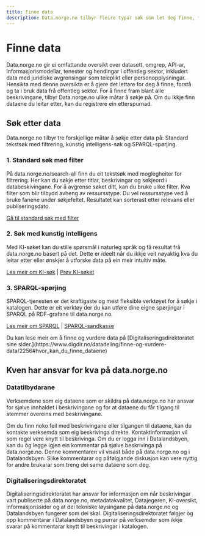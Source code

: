 ```yaml
---
title: Finne data
description: Data.norge.no tilbyr fleire typar søk som let deg finne, forstå og ta i bruk data frå offentleg sektor.
---
```


# Finne data

<Ingress size='xs'>
    Data.norge.no gir ei omfattande oversikt over datasett, omgrep, API-ar, informasjonsmodellar, tenester og hendingar
    i offentleg sektor, inkludert data med juridiske avgrensingar som teieplikt eller personopplysningar. Hensikta med
    denne oversikta er å gjere det lettare for deg å finne, forstå og ta i bruk data frå offentleg sektor. For å finne
    fram blant alle beskrivingane, tilbyr Data.norge.no ulike måtar å søkje på. Om du ikkje finn dataene du leitar
    etter, kan du registrere ein etterspurnad.
</Ingress>

## Søk etter data

Data.norge.no tilbyr tre forskjellige måtar å søkje etter data på: Standard tekstsøk med filtrering, kunstig intelligens-søk og SPARQL-spørjing.

### 1. Standard søk med filter

På data.norge.no/search-all finn du eit tekstsøk med moglegheiter for filtrering. Her kan du søkje etter titlar, beskrivingar og søkjeord i databeskivingane. For å avgrense søket ditt, kan du bruke ulike filter. Kva filter som blir tilbydd avheng av ressursstype. Du vel ressursstype ved å bruke fanene under søkjefeltet. Resultatet kan sorterast etter relevans eller publiseringsdato.

[Gå til standard søk med filter](/search-all)

### 2. Søk med kunstig intelligens

Med KI-søket kan du stille spørsmål i naturleg språk og få resultat frå data.norge.no basert på det. Dette er ideelt når du ikkje veit nøyaktig kva du leitar etter eller ønskjer å utforske data på ein meir intuitiv måte.

[Les meir om KI-søk](/docs/finding-data/ai-search) | [Prøv KI-søket](https://data.norge.no)

### 3. SPARQL-spørjing

SPARQL-tjenesten er det kraftigaste og mest fleksible verktøyet for å søkje i katalogen. Dette er eit verktøy der du kan utføre dine eigne spørjingar i SPARQL på RDF-grafane til data.norge.no.

[Les meir om SPARQL](/docs/finding-data/sparql) | [SPARQL-sandkasse](https://data.norge.no/nb/sparql)

<Alert size='sm'>
    Du kan lese meir om å finne og vurdere data på [Digitaliseringsdirektoratet sine
    sider.](https://www.digdir.no/datadeling/finne-og-vurdere-data/2256#hvor_kan_du_finne_dataene)
</Alert>

## Kven har ansvar for kva på data.norge.no

### Datatilbydarane

Verksemdene som eig dataene som er skildra på data.norge.no har ansvar for sjølve innhaldet i beskrivingane og for at dataene du får tilgang til stemmer overeins med beskrivingane.

Om du finn noko feil med beskrivingane eller tilgangen til dataene, kan du kontakte verksemda som eig beskrivinga direkte. Kontaktinformasjon vil som regel vere knytt til beskrivinga. Om du er logga inn i Datalandsbyen, kan du òg legge igjen ein kommentar på sjølve beskrivinga på data.norge.no. Denne kommentaren vil visast både på data.norge.no og i Datalandsbyen. Slike kommentarar og påfølgjande diskusjon kan vere nyttig for andre brukarar som treng dei same dataene som deg.

### Digitaliseringsdirektoratet

Digitaliseringsdirektoratet har ansvar for informasjon om når beskrivingar vart publiserte på data.norge.no, metadatakvalitet, Datajegeren, KI-oversikt, informasjonssider og at dei tekniske løysingane på data.norge.no og Datalandsbyen fungerer som dei skal. Digitaliseringsdirektoratet følgjer òg opp kommentarar i Datalandsbyen og purrar på verksemder som ikkje svarar på kommentarar knytt til beskrivingar i katalogen.
